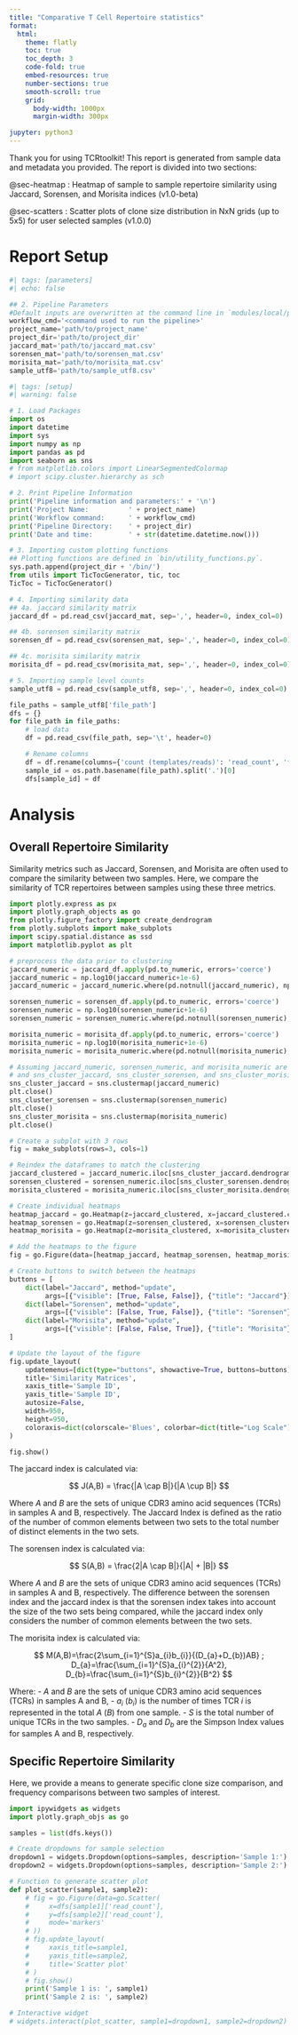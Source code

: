 ```yaml
---
title: "Comparative T Cell Repertoire statistics"
format:
  html: 
    theme: flatly
    toc: true
    toc_depth: 3
    code-fold: true
    embed-resources: true
    number-sections: true
    smooth-scroll: true
    grid:
      body-width: 1000px
      margin-width: 300px

jupyter: python3
---
```


Thank you for using TCRtoolkit! This report is generated from sample data and metadata you provided. The report is divided into two sections: 

@sec-heatmap : Heatmap of sample to sample repertoire similarity using Jaccard, Sorensen, and Morisita indices (v1.0-beta)

@sec-scatters : Scatter plots of clone size distribution in NxN grids (up to 5x5) for user selected samples (v1.0.0)

# Report Setup

```python
#| tags: [parameters]
#| echo: false

## 2. Pipeline Parameters
#Default inputs are overwritten at the command line in `modules/local/plot_sample.nf`
workflow_cmd='<command used to run the pipeline>'
project_name='path/to/project_name'
project_dir='path/to/project_dir'
jaccard_mat='path/to/jaccard_mat.csv'
sorensen_mat='path/to/sorensen_mat.csv'
morisita_mat='path/to/morisita_mat.csv'
sample_utf8='path/to/sample_utf8.csv'
```

```python
#| tags: [setup]
#| warning: false

# 1. Load Packages
import os
import datetime
import sys
import numpy as np
import pandas as pd
import seaborn as sns
# from matplotlib.colors import LinearSegmentedColormap
# import scipy.cluster.hierarchy as sch

# 2. Print Pipeline Information
print('Pipeline information and parameters:' + '\n')
print('Project Name:          ' + project_name)
print('Workflow command:      ' + workflow_cmd)
print('Pipeline Directory:    ' + project_dir)
print('Date and time:         ' + str(datetime.datetime.now()))

# 3. Importing custom plotting functions
## Plotting functions are defined in `bin/utility_functions.py`.
sys.path.append(project_dir + '/bin/')
from utils import TicTocGenerator, tic, toc
TicToc = TicTocGenerator()

# 4. Importing similarity data
## 4a. jaccard similarity matrix
jaccard_df = pd.read_csv(jaccard_mat, sep=',', header=0, index_col=0)

## 4b. sorensen similarity matrix
sorensen_df = pd.read_csv(sorensen_mat, sep=',', header=0, index_col=0)

## 4c. morisita similarity matrix
morisita_df = pd.read_csv(morisita_mat, sep=',', header=0, index_col=0)

# 5. Importing sample level counts
sample_utf8 = pd.read_csv(sample_utf8, sep=',', header=0, index_col=0)

file_paths = sample_utf8['file_path']
dfs = {}
for file_path in file_paths:
    # load data
    df = pd.read_csv(file_path, sep='\t', header=0)

    # Rename columns
    df = df.rename(columns={'count (templates/reads)': 'read_count', 'frequencyCount (%)': 'frequency'})
    sample_id = os.path.basename(file_path).split('.')[0]
    dfs[sample_id] = df
```

# Analysis

## Overall Repertoire Similarity {#sec-heatmap}

Similarity metrics such as Jaccard, Sorensen, and Morisita are often used to compare the similarity between two samples. Here, we compare the similarity of TCR repertoires between samples using these three metrics.

```python
import plotly.express as px
import plotly.graph_objects as go
from plotly.figure_factory import create_dendrogram
from plotly.subplots import make_subplots
import scipy.spatial.distance as ssd
import matplotlib.pyplot as plt

# preprocess the data prior to clustering
jaccard_numeric = jaccard_df.apply(pd.to_numeric, errors='coerce')
jaccard_numeric = np.log10(jaccard_numeric+1e-6)
jaccard_numeric = jaccard_numeric.where(pd.notnull(jaccard_numeric), np.nan)

sorensen_numeric = sorensen_df.apply(pd.to_numeric, errors='coerce')
sorensen_numeric = np.log10(sorensen_numeric+1e-6)
sorensen_numeric = sorensen_numeric.where(pd.notnull(sorensen_numeric), np.nan)

morisita_numeric = morisita_df.apply(pd.to_numeric, errors='coerce')
morisita_numeric = np.log10(morisita_numeric+1e-6)
morisita_numeric = morisita_numeric.where(pd.notnull(morisita_numeric), np.nan)

# Assuming jaccard_numeric, sorensen_numeric, and morisita_numeric are your DataFrames
# and sns_cluster_jaccard, sns_cluster_sorensen, and sns_cluster_morisita are the corresponding clustermaps
sns_cluster_jaccard = sns.clustermap(jaccard_numeric)
plt.close()
sns_cluster_sorensen = sns.clustermap(sorensen_numeric)
plt.close()
sns_cluster_morisita = sns.clustermap(morisita_numeric)
plt.close()

# Create a subplot with 3 rows
fig = make_subplots(rows=3, cols=1)

# Reindex the dataframes to match the clustering
jaccard_clustered = jaccard_numeric.iloc[sns_cluster_jaccard.dendrogram_row.reordered_ind, sns_cluster_jaccard.dendrogram_col.reordered_ind]
sorensen_clustered = sorensen_numeric.iloc[sns_cluster_sorensen.dendrogram_row.reordered_ind, sns_cluster_sorensen.dendrogram_col.reordered_ind]
morisita_clustered = morisita_numeric.iloc[sns_cluster_morisita.dendrogram_row.reordered_ind, sns_cluster_morisita.dendrogram_col.reordered_ind]

# Create individual heatmaps
heatmap_jaccard = go.Heatmap(z=jaccard_clustered, x=jaccard_clustered.columns, y=jaccard_clustered.index, coloraxis="coloraxis", visible=False)
heatmap_sorensen = go.Heatmap(z=sorensen_clustered, x=sorensen_clustered.columns, y=sorensen_clustered.index, coloraxis="coloraxis", visible=False)
heatmap_morisita = go.Heatmap(z=morisita_clustered, x=morisita_clustered.columns, y=morisita_clustered.index, coloraxis="coloraxis", visible=True)

# Add the heatmaps to the figure
fig = go.Figure(data=[heatmap_jaccard, heatmap_sorensen, heatmap_morisita])

# Create buttons to switch between the heatmaps
buttons = [
    dict(label="Jaccard", method="update", 
         args=[{"visible": [True, False, False]}, {"title": "Jaccard"}]),
    dict(label="Sorensen", method="update", 
         args=[{"visible": [False, True, False]}, {"title": "Sorensen"}]),
    dict(label="Morisita", method="update", 
         args=[{"visible": [False, False, True]}, {"title": "Morisita"}])
]

# Update the layout of the figure
fig.update_layout(
    updatemenus=[dict(type="buttons", showactive=True, buttons=buttons)],
    title='Similarity Matrices',
    xaxis_title='Sample ID',
    yaxis_title='Sample ID',
    autosize=False,
    width=950,
    height=950,
    coloraxis=dict(colorscale='Blues', colorbar=dict(title="Log Scale"))
)

fig.show()
```

The jaccard index is calculated via:

$$
J(A,B) = \frac{|A \cap B|}{|A \cup B|}
$$

Where $A$ and $B$ are the sets of unique CDR3 amino acid sequences (TCRs) in samples A and B, respectively. The Jaccard Index is defined as the ratio of the number of common elements between two sets to the total number of distinct elements in the two sets.

The sorensen index is calculated via:

$$
S(A,B) = \frac{2|A \cap B|}{|A| + |B|}
$$

Where $A$ and $B$ are the sets of unique CDR3 amino acid sequences (TCRs) in samples A and B, respectively. The difference between the sorensen index and the jaccard index is that the sorensen index takes into account the size of the two sets being compared, while the jaccard index only considers the number of common elements between the two sets.

The morisita index is calculated via:

$$
M(A,B)=\frac{2\sum_{i=1}^{S}a_{i}b_{i}}{(D_{a}+D_{b})AB} ; D_{a}=\frac{\sum_{i=1}^{S}a_{i}^{2}}{A^2}, D_{b}=\frac{\sum_{i=1}^{S}b_{i}^{2}}{B^2}
$$

Where: 
- $A$ and $B$ are the sets of unique CDR3 amino acid sequences (TCRs) in samples A and B, 
- $a_{i}$ ($b_{i}$) is the number of times TCR $i$ is represented in the total $A$ ($B$) from one sample.
- $S$ is the total number of unique TCRs in the two samples.
- $D_{a}$ and $D_{b}$ are the Simpson Index values for samples A and B, respectively.


## Specific Repertoire Similarity {#sec-scatters}

Here, we provide a means to generate specific clone size comparison, and frequency comparisons between two samples of interest.

```python
import ipywidgets as widgets
import plotly.graph_objs as go

samples = list(dfs.keys())

# Create dropdowns for sample selection
dropdown1 = widgets.Dropdown(options=samples, description='Sample 1:')
dropdown2 = widgets.Dropdown(options=samples, description='Sample 2:')

# Function to generate scatter plot
def plot_scatter(sample1, sample2):
    # fig = go.Figure(data=go.Scatter(
    #     x=dfs[sample1]['read_count'],
    #     y=dfs[sample2]['read_count'],
    #     mode='markers'
    # ))
    # fig.update_layout(
    #     xaxis_title=sample1,
    #     yaxis_title=sample2,
    #     title='Scatter plot'
    # )
    # fig.show()
    print('Sample 1 is: ', sample1)
    print('Sample 2 is: ', sample2)

# Interactive widget
# widgets.interact(plot_scatter, sample1=dropdown1, sample2=dropdown2)
```